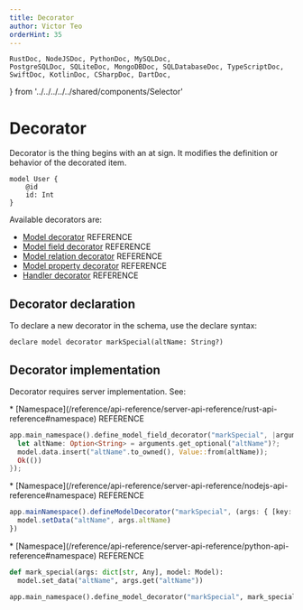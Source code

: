 ```yaml
---
title: Decorator
author: Victor Teo
orderHint: 35
---
```


    RustDoc, NodeJSDoc, PythonDoc, MySQLDoc,
    PostgreSQLDoc, SQLiteDoc, MongoDBDoc, SQLDatabaseDoc, TypeScriptDoc,
    SwiftDoc, KotlinDoc, CSharpDoc, DartDoc,
} from '../../../../../shared/components/Selector'

# Decorator

Decorator is the thing begins with an at sign. It modifies the definition or 
behavior of the decorated item. 

```teo showLineNumbers /@id/
model User {
    @id
    id: Int
}
```

Available decorators are:

* [Model decorator](/reference/api-reference/schema-reference#model-decorators) 
<span className="concept">REFERENCE</span>
* [Model field decorator](/reference/api-reference/schema-reference#model-field-decorators) 
<span className="concept">REFERENCE</span>
* [Model relation decorator](/reference/api-reference/schema-reference#model-relation-decorators) 
<span className="concept">REFERENCE</span>
* [Model property decorator](/reference/api-reference/schema-reference#model-property-decorators) 
<span className="concept">REFERENCE</span>
* [Handler decorator](/reference/api-reference/schema-reference#handler-decorators) <span className="concept">REFERENCE</span>

## Decorator declaration

To declare a new decorator in the schema, use the declare syntax:

```teo
declare model decorator markSpecial(altName: String?)
```

## Decorator implementation

Decorator requires server implementation. See:

<RustDoc>
* [Namespace](/reference/api-reference/server-api-reference/rust-api-reference#namespace)
<span className="concept">REFERENCE</span>

```rust showLineNumbers
app.main_namespace().define_model_field_decorator("markSpecial", |arguments: Arguments, model: &mut Model| {
  let altName: Option<String> = arguments.get_optional("altName")?;
  model.data.insert("altName".to_owned(), Value::from(altName));
  Ok(())
});
```
</RustDoc>
<NodeJSDoc>
* [Namespace](/reference/api-reference/server-api-reference/nodejs-api-reference#namespace)
<span className="concept">REFERENCE</span>

```ts showLineNumbers
app.mainNamespace().defineModelDecorator("markSpecial", (args: { [key: string]: any }, model: Model) => {
  model.setData("altName", args.altName)
})
```
</NodeJSDoc>
<PythonDoc>
* [Namespace](/reference/api-reference/server-api-reference/python-api-reference#namespace)
<span className="concept">REFERENCE</span>

```python showLineNumbers
def mark_special(args: dict[str, Any], model: Model):
  model.set_data("altName", args.get("altName"))

app.main_namespace().define_model_decorator("markSpecial", mark_special)
```
</PythonDoc>

<PrevNext />
